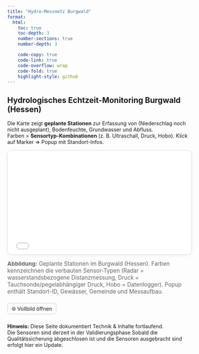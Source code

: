 ```yaml
---
title: "Hydro-Messnetz Burgwald"
format:
  html:
    toc: true
    toc-depth: 3
    number-sections: true      
    number-depth: 3           

    code-copy: true
    code-link: true
    code-overflow: wrap
    code-fold: true
    highlight-style: github
---
```


## Hydrologisches Echtzeit-Monitoring Burgwald (Hessen)

Die Karte zeigt **geplante Stationen** zur Erfassung von (Niederschlag noch nicht ausgeplant), Bodenfeuchte, Grundwasser und Abfluss.\
Farben = **Sensortyp-Kombinationen** (z. B. Ultraschall, Druck, Hobo). Klick auf Marker ⇒ Popup mit Standort-Infos.



::: {style="position:relative; padding-top:56.25%; border:1px solid #ddd; border-radius:12px; overflow:hidden; box-shadow:0 2px 10px rgba(0,0,0,.06);"}
<iframe src="assets/karte_burgwald_sonden.html" title="Geplante Monitoring-Stationen Burgwald (interaktive Karte)" aria-label="Interaktive Karte mit geplanten Stationen im Burgwald, farblich nach Sensor-Typen" style="position:absolute; top:0; left:0; width:100%; height:100%; border:0;" loading="lazy" referrerpolicy="no-referrer" allowfullscreen>

</iframe>
:::

<figcaption style="margin-top:.6rem; color:#666; font-size:.95rem;">

<b>Abbildung:</b> Geplante Stationen im Burgwald (Hessen). Farben kennzeichnen die verbauten Sensor-Typen (Radar = wasserstandsbezogene Distanzmessung, Druck = Tauchsonde/pegelabhängiger Druck, Hobo = Datenlogger). Popup enthält Standort-ID, Gewässer, Gemeinde und Messaufbau.

</figcaption>

::: {style="display:flex; gap:.75rem; align-items:center; margin:.35rem 0 1rem;"}
<a href="assets/karte_burgwald_sonden.html" target="_blank" rel="noopener"
     style="text-decoration:none; padding:.4rem .7rem; border:1px solid #ccc; border-radius:8px;"> 🌐 Vollbild öffnen </a>
:::

::: {.callout-important appearance="minimal"}
**Hinweis:** Diese Seite dokumentiert Technik & Inhalte fortlaufend.\
Die Sensoren sind derzeit in der Validierungsphase Sobald die Qualitätssicherung abgeschlosen ist und die Sensoren ausgebracht sind erfolgt hier ein Update.
:::
